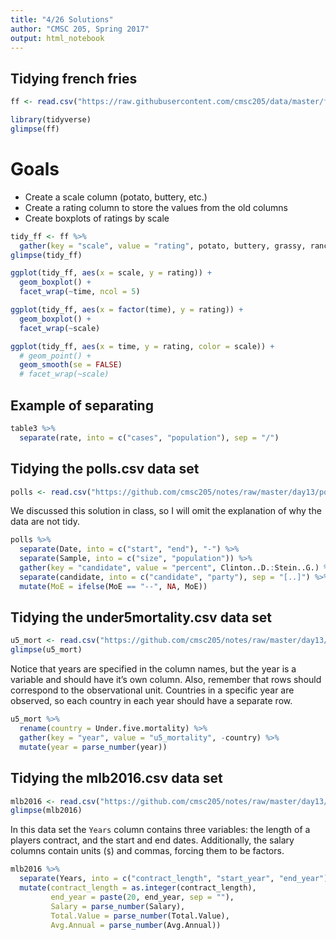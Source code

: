 ```yaml
---
title: "4/26 Solutions"
author: "CMSC 205, Spring 2017"
output: html_notebook
---
```


## Tidying french fries

```r
ff <- read.csv("https://raw.githubusercontent.com/cmsc205/data/master/frenchfries.csv")

library(tidyverse)
glimpse(ff)
```

# Goals
- Create a scale column (potato, buttery, etc.)
- Create a rating column to store the values from the old columns
- Create boxplots of ratings by scale 

```r
tidy_ff <- ff %>%
  gather(key = "scale", value = "rating", potato, buttery, grassy, rancid, painty)
glimpse(tidy_ff)
```

```r
ggplot(tidy_ff, aes(x = scale, y = rating)) +
  geom_boxplot() +
  facet_wrap(~time, ncol = 5)
```

```r
ggplot(tidy_ff, aes(x = factor(time), y = rating)) +
  geom_boxplot() +
  facet_wrap(~scale)
```


```r
ggplot(tidy_ff, aes(x = time, y = rating, color = scale)) +
  # geom_point() +
  geom_smooth(se = FALSE) 
  # facet_wrap(~scale)
```



## Example of separating

```r
table3 %>%
  separate(rate, into = c("cases", "population"), sep = "/")
```

## Tidying the polls.csv data set

```r
polls <- read.csv("https://github.com/cmsc205/notes/raw/master/day13/polls.csv")
```

We discussed this solution in class, so I will omit the explanation of why the data are not tidy.

```r
polls %>%
  separate(Date, into = c("start", "end"), "-") %>%
  separate(Sample, into = c("size", "population")) %>%
  gather(key = "candidate", value = "percent", Clinton..D.:Stein..G.) %>%
  separate(candidate, into = c("candidate", "party"), sep = "[..]") %>%
  mutate(MoE = ifelse(MoE == "--", NA, MoE))
```


## Tidying the under5mortality.csv data set

```r
u5_mort <- read.csv("https://github.com/cmsc205/notes/raw/master/day13/under5mortality.csv")
glimpse(u5_mort)
```

Notice that years are specified in the column names, but the year is a variable and should have it's own column. Also, remember that rows should correspond to the observational unit. Countries in a specific year are observed, so each country in each year should have a separate row.

```r
u5_mort %>%
  rename(country = Under.five.mortality) %>%
  gather(key = "year", value = "u5_mortality", -country) %>%
  mutate(year = parse_number(year))
```


## Tidying the mlb2016.csv data set

```r
mlb2016 <- read.csv("https://github.com/cmsc205/notes/raw/master/day13/mlb2016.csv")
glimpse(mlb2016)
```

In this data set the `Years` column contains three variables: the length of a players contract, and the start and end dates. Additionally, the salary columns contain units (`$`) and commas, forcing them to be factors.

```r
mlb2016 %>%
  separate(Years, into = c("contract_length", "start_year", "end_year")) %>%
  mutate(contract_length = as.integer(contract_length),
         end_year = paste(20, end_year, sep = ""),
         Salary = parse_number(Salary),
         Total.Value = parse_number(Total.Value),
         Avg.Annual = parse_number(Avg.Annual))
```

